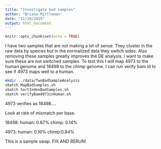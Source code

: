 ```yaml
---
title: "Investigate bad samples"
author: "Briana Mittleman"
date: "11/19/2019"
output: html_document
---
```


```r
knitr::opts_chunk$set(echo = TRUE)
```


I have two samples that are not making a lot of sense. They cluster in the raw data by speices but in the normalized data they switch sides. Also removing these samples greatly improves the DE analysis. I want to make sure these are not switched samples. To test this I will map 4973 to the human genome and 18498 to the chimp genome. I can run verify bam id to see if 4973 maps well to a human.  

```bash
mkdir ../data/TwoBadSampleAnalysis
sbatch MapBadSamples.sh
sbatch SortIndexBadSamples.sh
sbatch verifyBam4973inHuman.sh

```


4973 verifies as 18498....


Look at rate of mismatch per base.

18498:
human: 0.87%
chimp: 0.14%


4973:
human: 0.16%
chimp:0.84%


This is a sample swap. FIX AND RERUN! 
